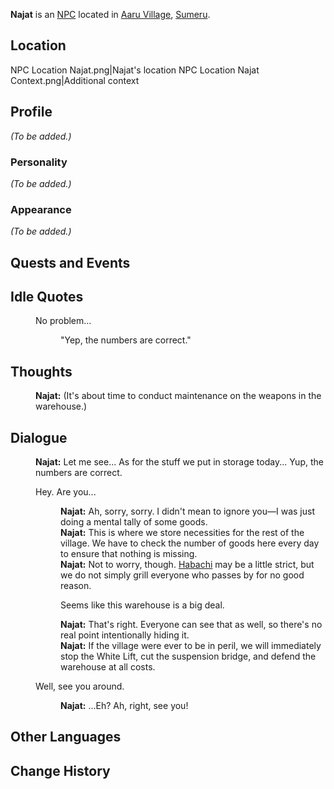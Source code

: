 {{Meta
<!-- Remove this template after adding the missing info -->
|missing_NPC_profile  = yes
}}
{{Character Infobox
|type             = NPC <!-- NPC, Quest NPC, or Event NPC -->
|image            = NPC Najat.png
|realname         = <!-- Optional, if different from in-game name -->
|deceased         = <!-- Past (for deceased prior to events of the game) or free response -->
|region           = Sumeru
|location         = <!-- Where the character appears, if different from Region -->
|affiliation      = 
|title            = 

|ancestry         = <!-- Clan/family -->
|father           = 
|mother           = 
|spouse           = 
|sibling          = 
|child            = 
|relative         = 

|voiceEN          = 
|voiceCN          = 
|voiceJP          = 
|dialoguereward   = 
}}
'''Najat''' is an [[NPC]] located in [[Aaru Village]], [[Sumeru]].

==Location==
<gallery hideaddbutton="true" captionalign="center">
NPC Location Najat.png|Najat's location
NPC Location Najat Context.png|Additional context
</gallery>

==Profile==
<!-- Detailed story/lore information goes here.-->
''(To be added.)''

===Personality===
''(To be added.)''

===Appearance===
<!-- Keep appearance section short and concise. Limit to 2 paragraphs with 3-4 sentences each. -->
''(To be added.)''

==Quests and Events==
{{Quests and Events}}

==Idle Quotes==
{{Dialogue start}}
: {{DIcon|Idle}} No problem...
:: {{A|VO Najat 01.ogg}} "Yep, the numbers are correct."
{{Dialogue end}}

==Thoughts==
{{All Schemes to Know Explanation|name=Najat}}
{{Dialogue start}}
: {{A|VO Najat All Schemes to Know 01.ogg}} '''Najat:''' (It's about time to conduct maintenance on the weapons in the warehouse.)
{{Dialogue end}}

==Dialogue==
{{Dialogue start}}
:'''Najat:''' Let me see... As for the stuff we put in storage today... Yup, the numbers are correct.
:{{DIcon}} Hey. Are you...
::'''Najat:''' Ah, sorry, sorry. I didn't mean to ignore you—I was just doing a mental tally of some goods.
::'''Najat:''' This is where we store necessities for the rest of the village. We have to check the number of goods here every day to ensure that nothing is missing.
::'''Najat:''' Not to worry, though. [[Habachi]] may be a little strict, but we do not simply grill everyone who passes by for no good reason.
::{{DIcon}} Seems like this warehouse is a big deal.
::'''Najat:''' That's right. Everyone can see that as well, so there's no real point intentionally hiding it.
::'''Najat:''' If the village were ever to be in peril, we will immediately stop the White Lift, cut the suspension bridge, and defend the warehouse at all costs.
:{{DIcon}} Well, see you around.
::'''Najat:''' ...Eh? Ah, right, see you!
{{Dialogue end}}
<!--
==Event Dialogue==
===Event Name===
{{Dialogue start}}
:'''{{subst:PAGENAME}}:'''
{{Dialogue end}}

==Trivia==
* 
-->

==Other Languages==
{{Other Languages
|default_hidden = 1
|en      = Najat
|zhs     = 纳杰特
|zhs_rm  = Nàjiétè
|zht     = 納傑特
|zht_rm  = Nàjiétè
|ja      = ナジャート
|ja_rm   = Najaato
|ko      = 나자트
|ko_rm   = Najateu
|es      = Nayat
|fr      = Najat
|ru      = Наджат
|th      = Najat
|vi      = Najat
|de      = Najat
|id      = Najat
|pt      = Najat
|tr      = Najat
|it      = Najat
}}

==Change History==
{{Change History|3.1}}
<!--
==References==
{{Reflist}}
-->